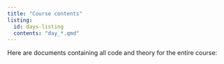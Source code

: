 ```yaml
---
title: "Course contents"
listing:
  id: days-listing
  contents: "day_*.qmd"
---
```


Here are documents containing all code and theory for the entire course:

::: {#days-listings}
:::
